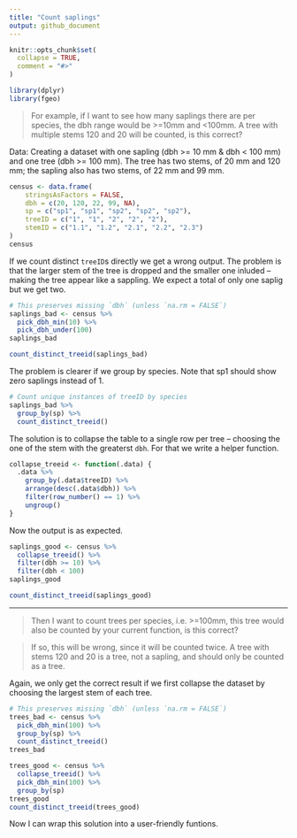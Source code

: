 ```yaml
---
title: "Count saplings"
output: github_document
---
```


```r
knitr::opts_chunk$set(
  collapse = TRUE,
  comment = "#>"
)
```


```r
library(dplyr)
library(fgeo)
```

> For example, if I want to see how many saplings there are per species, the
dbh range would be >=10mm and <100mm. A tree with multiple stems 120 and 20 will be counted, is this correct?

Data: Creating a dataset with one sapling (dbh >= 10 mm & dbh < 100 mm) and one tree (dbh >= 100 mm). The tree has two stems, of 20 mm and 120 mm; the sapling also has two stems, of 22 mm and 99 mm. 

```r
census <- data.frame(
    stringsAsFactors = FALSE,
    dbh = c(20, 120, 22, 99, NA),
    sp = c("sp1", "sp1", "sp2", "sp2", "sp2"),
    treeID = c("1", "1", "2", "2", "2"),
    stemID = c("1.1", "1.2", "2.1", "2.2", "2.3")
)
census
```

If we count distinct `treeID`s directly we get a wrong output. The problem is that the larger stem of the tree is dropped and the smaller one inluded -- making the tree appear like a sappling. We expect a total of only one saplig but we get two.

```r
# This preserves missing `dbh` (unless `na.rm = FALSE`)
saplings_bad <- census %>% 
  pick_dbh_min(10) %>% 
  pick_dbh_under(100)
saplings_bad

count_distinct_treeid(saplings_bad)
```

The problem is clearer if we group by species. Note that sp1 should show zero saplings instead of 1.

```r
# Count unique instances of treeID by species
saplings_bad %>% 
  group_by(sp) %>% 
  count_distinct_treeid()
```

The solution is to collapse the table to a single row per tree -- choosing the one of the stem with the greaterst `dbh`. For that we write a helper function.

```r
collapse_treeid <- function(.data) {
  .data %>% 
    group_by(.data$treeID) %>% 
    arrange(desc(.data$dbh)) %>% 
    filter(row_number() == 1) %>% 
    ungroup()
}
```

Now the output is as expected.

```r
saplings_good <- census %>% 
  collapse_treeid() %>% 
  filter(dbh >= 10) %>% 
  filter(dbh < 100)
saplings_good

count_distinct_treeid(saplings_good)
```

---

> Then I want to count trees per species, i.e. >=100mm, this tree would also be counted by your current function, is this correct?

> If so, this will be wrong, since it will be counted twice. A tree with stems 120 and 20 is a tree, not a sapling, and should only be counted as a tree.

Again, we only get the correct result if we first collapse the dataset by choosing the largest stem of each tree.

```r
# This preserves missing `dbh` (unless `na.rm = FALSE`)
trees_bad <- census %>% 
  pick_dbh_min(100) %>% 
  group_by(sp) %>% 
  count_distinct_treeid()
trees_bad

trees_good <- census %>% 
  collapse_treeid() %>% 
  pick_dbh_min(100) %>% 
  group_by(sp)
trees_good
count_distinct_treeid(trees_good)
```

Now I can wrap this solution into a user-friendly funtions. 
